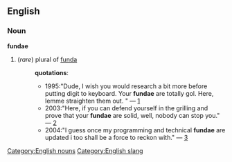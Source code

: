 ==English==
===Noun===
[[Category:English nouns]]
'''fundae''' 
# (''rare'') plural of [[funda]]
#:'''quotations''':
#:*1995:"Dude, I wish you would research a bit more before putting digit to keyboard. Your '''fundae''' are totally gol. Here, lemme straighten them out. " &mdash; [http://groups-beta.google.com/group/rec.music.indian.classical/msg/48538f69a95f15fa]
#:*2003:"Here, if you can defend yourself in the grilling and prove that your '''fundae''' are solid, well, nobody can stop you." &mdash; [http://www.iimcal.ac.in/admissions/faqs.asp]
#:*2004:"I guess once my programming and technical '''fundae''' are updated i too shall be a force to reckon with." &mdash; [http://katchucrap.blogspot.com/2004_07_01_katchucrap_archive.html]

[[Category:English slang]]